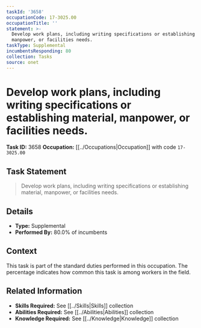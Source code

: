 ```yaml
---
taskId: '3658'
occupationCode: 17-3025.00
occupationTitle: ''
statement: >-
  Develop work plans, including writing specifications or establishing material,
  manpower, or facilities needs.
taskType: Supplemental
incumbentsResponding: 80
collection: Tasks
source: onet
---
```

# Develop work plans, including writing specifications or establishing material, manpower, or facilities needs.

**Task ID:** 3658
**Occupation:** [[../Occupations|Occupation]] with code `17-3025.00`

## Task Statement

> Develop work plans, including writing specifications or establishing material, manpower, or facilities needs.

## Details

- **Type:** Supplemental
- **Performed By:** 80.0% of incumbents

## Context

This task is part of the standard duties performed in this occupation. The percentage indicates how common this task is among workers in the field.

## Related Information

- **Skills Required:** See [[../Skills|Skills]] collection
- **Abilities Required:** See [[../Abilities|Abilities]] collection
- **Knowledge Required:** See [[../Knowledge|Knowledge]] collection
